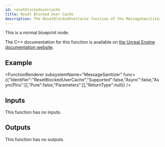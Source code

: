 ```yaml
---
id: resetblockedusercache
title: Reset Blocked User Cache
description: The ResetBlockedUserCache function of the MessageSanitizer subsystem.
---
```



This is a normal blueprint node.

The C++ documentation for this function is available on [the Unreal Engine documentation website](https://dev.epicgames.com/documentation/en-us/unreal-engine/API/Plugins/OnlineSubsystem/Interfaces/IOnlineMessageSanitizer/).

## Example

<FunctionRenderer subsystemName="MessageSanitizer" func={{"Identifier":"ResetBlockedUserCache","Supported":false,"Async":false,"AsyncPins":[],"Pure":false,"Parameters":[],"ReturnType":null}} />

## Inputs

This function has no inputs.

## Outputs

This function has no outputs.

